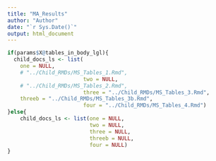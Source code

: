 ```yaml
---
title: "MA_Results"
author: "Author"
date: "`r Sys.Date()`"
output: html_document
---
```



```r
if(params$X@tables_in_body_lgl){
  child_docs_ls <- list(
    one = NULL,
    # "../Child_RMDs/MS_Tables_1.Rmd",
                        two = NULL,
    # "../Child_RMDs/MS_Tables_2.Rmd",
                        three = "../Child_RMDs/MS_Tables_3.Rmd",
    threeb = "../Child_RMDs/MS_Tables_3b.Rmd", 
                        four = "../Child_RMDs/MS_Tables_4.Rmd")
}else{
    child_docs_ls <- list(one = NULL,
                          two = NULL,
                          three = NULL,
                          threeb = NULL,
                          four = NULL)
}
```
